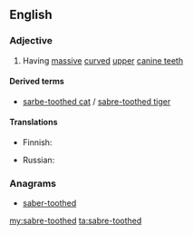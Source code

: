 ==English==

===Adjective===
{{en-adj|-}}

# Having [[massive]] [[curved]] [[upper]] [[canine teeth]]

====Derived terms====
* [[sarbe-toothed cat]] / [[sabre-toothed tiger]]

====Translations====
{{trans-top}}
* Finnish: {{t-|fi|sapelihampainen}}
{{trans-mid}}
* Russian: {{t|ru|саблезубый|tr=sablezúbyj|sc=Cyrl}}
{{trans-bottom}}

===Anagrams===
* [[saber-toothed#English|saber-toothed]]

[[my:sabre-toothed]]
[[ta:sabre-toothed]]